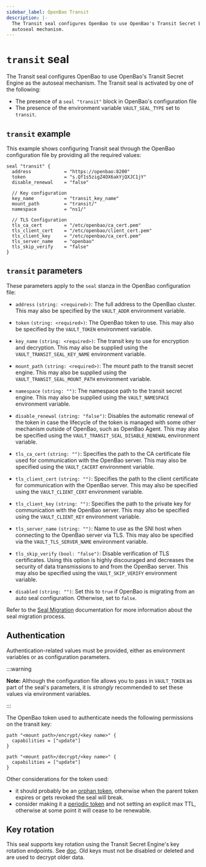 ```yaml
---
sidebar_label: OpenBao Transit
description: |-
  The Transit seal configures OpenBao to use OpenBao's Transit Secret Engine as the
  autoseal mechanism.
---
```


# `transit` seal


The Transit seal configures OpenBao to use OpenBao's Transit Secret Engine as the
autoseal mechanism.
The Transit seal is activated by one of the following:

- The presence of a `seal "transit"` block in OpenBao's configuration file
- The presence of the environment variable `VAULT_SEAL_TYPE` set to `transit`.

## `transit` example

This example shows configuring Transit seal through the OpenBao configuration file
by providing all the required values:

```hcl
seal "transit" {
  address            = "https://openbao:8200"
  token              = "s.Qf1s5zigZ4OX6akYjQXJC1jY"
  disable_renewal    = "false"

  // Key configuration
  key_name           = "transit_key_name"
  mount_path         = "transit/"
  namespace          = "ns1/"

  // TLS Configuration
  tls_ca_cert        = "/etc/openbao/ca_cert.pem"
  tls_client_cert    = "/etc/openbao/client_cert.pem"
  tls_client_key     = "/etc/openbao/ca_cert.pem"
  tls_server_name    = "openbao"
  tls_skip_verify    = "false"
}
```

## `transit` parameters

These parameters apply to the `seal` stanza in the OpenBao configuration file:

- `address` `(string: <required>)`: The full address to the OpenBao cluster.
  This may also be specified by the `VAULT_ADDR` environment variable.

- `token` `(string: <required>)`: The OpenBao token to use. This may also be
  specified by the `VAULT_TOKEN` environment variable.

- `key_name` `(string: <required>)`: The transit key to use for encryption and
  decryption. This may also be supplied using the `VAULT_TRANSIT_SEAL_KEY_NAME`
  environment variable.

- `mount_path` `(string: <required>)`: The mount path to the transit secret engine.
  This may also be supplied using the `VAULT_TRANSIT_SEAL_MOUNT_PATH` environment
  variable.

- `namespace` `(string: "")`: The namespace path to the transit secret engine.
  This may also be supplied using the `VAULT_NAMESPACE` environment variable.

- `disable_renewal` `(string: "false")`: Disables the automatic renewal of the token
  in case the lifecycle of the token is managed with some other mechanism outside of
  OpenBao, such as OpenBao Agent. This may also be specified using the
  `VAULT_TRANSIT_SEAL_DISABLE_RENEWAL` environment variable.

- `tls_ca_cert` `(string: "")`: Specifies the path to the CA certificate file used
  for communication with the OpenBao server. This may also be specified using the
  `VAULT_CACERT` environment variable.

- `tls_client_cert` `(string: "")`: Specifies the path to the client certificate
  for communication with the OpenBao server. This may also be specified using the
  `VAULT_CLIENT_CERT` environment variable.

- `tls_client_key` `(string: "")`: Specifies the path to the private key for
  communication with the OpenBao server. This may also be specified using the
  `VAULT_CLIENT_KEY` environment variable.

- `tls_server_name` `(string: "")`: Name to use as the SNI host when connecting
  to the OpenBao server via TLS. This may also be specified via the
  `VAULT_TLS_SERVER_NAME` environment variable.

- `tls_skip_verify` `(bool: "false")`: Disable verification of TLS certificates.
  Using this option is highly discouraged and decreases the security of data
  transmissions to and from the OpenBao server. This may also be specified using the
  `VAULT_SKIP_VERIFY` environment variable.

- `disabled` `(string: "")`: Set this to `true` if OpenBao is migrating from an auto seal configuration. Otherwise, set to `false`.

Refer to the [Seal Migration](/docs/concepts/seal#seal-migration) documentation for more information about the seal migration process.

## Authentication

Authentication-related values must be provided, either as environment
variables or as configuration parameters.

:::warning

**Note:** Although the configuration file allows you to pass in
`VAULT_TOKEN` as part of the seal's parameters, it is _strongly_ recommended
to set these values via environment variables.

:::

The OpenBao token used to authenticate needs the following permissions on the
transit key:

```hcl
path "<mount path>/encrypt/<key name>" {
  capabilities = ["update"]
}

path "<mount path>/decrypt/<key name>" {
  capabilities = ["update"]
}
```

Other considerations for the token used:
* it should probably be an [orphan token](/docs/concepts/tokens#token-hierarchies-and-orphan-tokens),
otherwise when the parent token expires or gets revoked the seal will break.
* consider making it a [periodic token](/docs/concepts/tokens#periodic-tokens)
and not setting an explicit max TTL, otherwise at some point it will cease to be renewable.

## Key rotation

This seal supports key rotation using the Transit Secret Engine's key rotation endpoints. See
[doc](/api-docs/secret/transit#rotate-key). Old keys must not be disabled or deleted and are
used to decrypt older data.
